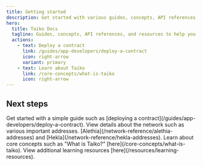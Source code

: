 ```yaml
---
title: Getting started
description: Get started with various guides, concepts, API references, and resources to help you build with Taiko.
hero:
  title: Taiko Docs
  tagline: Guides, concepts, API references, and resources to help you build with Taiko.
  actions:
    - text: Deploy a contract
      link: /guides/app-developers/deploy-a-contract
      icon: right-arrow
      variant: primary
    - text: Learn about Taiko
      link: /core-concepts/what-is-taiko
      icon: right-arrow
---
```



## Next steps

<CardGrid stagger>
  <Card title="Guides" icon="open-book">
    Get started with a simple guide such as [deploying a
    contract](/guides/app-developers/deploy-a-contract).
  </Card>
  <Card title="Network reference" icon="document">
    View details about the network such as various important
    addresses. [Alethia](/network-reference/alethia-addresses) and [Hekla](/network-reference/hekla-addresses).
  </Card>
  <Card title="Core concepts" icon="puzzle">
    Learn about core concepts such as "What is Taiko?"
    [here](/core-concepts/what-is-taiko).
  </Card>
  <Card title="Learning resources" icon="rocket">
    View additional learning resources [here](/resources/learning-resources).
  </Card>
</CardGrid>
